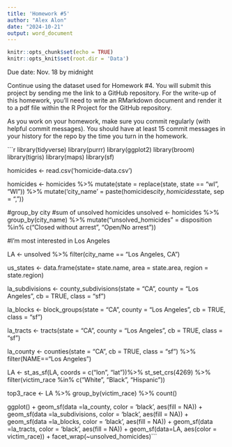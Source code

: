 ```yaml
---
title: 'Homework #5'
author: "Alex Alon"
date: "2024-10-21"
output: word_document
---
```


```r
knitr::opts_chunk$set(echo = TRUE)
knitr::opts_knit$set(root.dir = 'Data')
```

Due date: Nov. 18 by midnight

Continue using the dataset used for Homework #4. 
You will submit this project by sending me the link to a GitHub repository.
For the write-up of this homework, you’ll need to write an RMarkdown document and render it to a pdf file within the R Project for the GitHub repository.

As you work on your homework, make sure you commit regularly (with helpful commit messages). You should have at least 15 commit messages in your history for the repo by the time you turn in the homework.





```r
library(tidyverse)
library(purrr)
library(ggplot2)
library(broom)
library(tigris)
library(maps)
library(sf)

homicides <- read.csv('homicide-data.csv')

homicides <- homicides %>%
  mutate(state = replace(state, state == "wI", "WI")) %>%
  mutate('city_name' =  paste(homicides$city, homicides$state, sep = ", "))

#group_by city
#sum of unsolved homicides
unsolved <- homicides %>%
  group_by(city_name) %>%
  mutate("unsolved_homicides" = disposition %in% c("Closed without arrest", "Open/No arrest"))


#I'm most interested in Los Angeles

LA <- unsolved %>%
  filter(city_name == "Los Angeles, CA")

us_states <- data.frame(state= state.name, area = state.area, region = state.region)

la_subdivisions <- county_subdivisions(state = "CA", county = "Los Angeles", cb = TRUE, class = "sf")

la_blocks <- block_groups(state = "CA", county = "Los Angeles", cb = TRUE, class = "sf")

la_tracts <- tracts(state = "CA", county = "Los Angeles", cb = TRUE, class = "sf")

la_county <- counties(state = "CA", cb = TRUE, class = "sf") %>%
  filter(NAME=="Los Angeles")

LA <- st_as_sf(LA, coords = c("lon", "lat"))%>% 
  st_set_crs(4269) %>%
  filter(victim_race %in% c("White", "Black", "Hispanic"))

top3_race <- LA %>%
  group_by(victim_race) %>%
  count()

ggplot() +
  geom_sf(data =la_county, color = 'black', 
          aes(fill = NA)) +
  geom_sf(data =la_subdivisions,  color = 'black', 
          aes(fill = NA)) +
  geom_sf(data =la_blocks,  color = 'black', 
          aes(fill = NA))  +
  geom_sf(data =la_tracts,  color = 'black', 
          aes(fill = NA)) +
  geom_sf(data=LA,  aes(color = victim_race)) +
  facet_wrap(~unsolved_homicides)```


